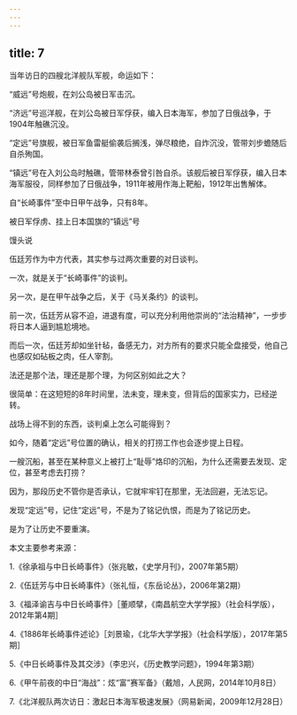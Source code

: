 ```yaml
---
---
---
```

title: 7
---



当年访日的四艘北洋舰队军舰，命运如下：

“威远”号炮舰，在刘公岛被日军击沉。

“济远”号巡洋舰，在刘公岛被日军俘获，编入日本海军，参加了日俄战争，于1904年触礁沉没。

“定远”号旗舰，被日军鱼雷艇偷袭后搁浅，弹尽粮绝，自炸沉没，管带刘步蟾随后自杀殉国。

“镇远”号在入刘公岛时触礁，管带林泰曾引咎自杀。该舰后被日军俘获，编入日本海军服役，同样参加了日俄战争，1911年被用作海上靶船，1912年出售解体。

自“长崎事件”至中日甲午战争，只有8年。

被日军俘虏、挂上日本国旗的“镇远”号



馒头说

伍廷芳作为中方代表，其实参与过两次重要的对日谈判。

一次，就是关于“长崎事件”的谈判。

另一次，是在甲午战争之后，关于《马关条约》的谈判。

前一次，伍廷芳从容不迫，进退有度，可以充分利用他崇尚的“法治精神”，一步步将日本人逼到尴尬境地。

而后一次，伍廷芳却如坐针毡，备感无力，对方所有的要求只能全盘接受，他自己也感叹如砧板之肉，任人宰割。

法还是那个法，理还是那个理，为何区别如此之大？

很简单：在这短短的8年时间里，法未变，理未变，但背后的国家实力，已经逆转。

战场上得不到的东西，谈判桌上怎么可能得到？

如今，随着“定远”号位置的确认，相关的打捞工作也会逐步提上日程。

一艘沉船，甚至在某种意义上被打上“耻辱”烙印的沉船，为什么还需要去发现、定位，甚至考虑去打捞？

因为，那段历史不管你是否承认，它就牢牢钉在那里，无法回避，无法忘记。

发现“定远”号，记住“定远”号，不是为了铭记仇恨，而是为了铭记历史。

是为了让历史不要重演。

本文主要参考来源：

1.《徐承祖与中日长崎事件》（张兆敏，《史学月刊》，2007年第5期）

2.《伍廷芳与中日长崎事件》（张礼恒，《东岳论丛》，2006年第2期）

3.《福泽谕吉与中日长崎事件》［董顺擘，《南昌航空大学学报》（社会科学版），2012年第4期］

4.《1886年长崎事件述论》［刘景瑜，《北华大学学报》（社会科学版），2017年第5期］

5.《中日长崎事件及其交涉》（李忠兴，《历史教学问题》，1994年第3期）

6.《甲午前夜的中日“海战”：炫“富”赛军备》（戴旭，人民网，2014年10月8日）

7.《北洋舰队两次访日：激起日本海军极速发展》（网易新闻，2009年12月28日）